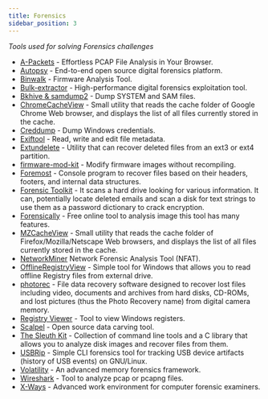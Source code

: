 ```yaml
---
title: Forensics
sidebar_position: 3
---
```


*Tools used for solving Forensics challenges*

 - [A-Packets](https://apackets.com/) - Effortless PCAP File Analysis in Your Browser.
 - [Autopsy](https://www.autopsy.com/) - End-to-end open source digital forensics platform.
 - [Binwalk](https://github.com/devttys0/binwalk) - Firmware Analysis Tool.
 - [Bulk-extractor](https://github.com/simsong/bulk_extractor) - High-performance digital forensics exploitation tool.
 - [Bkhive & samdump2](https://www.kali.org/tools/samdump2/) - Dump SYSTEM and SAM files.
 - [ChromeCacheView](https://www.nirsoft.net/utils/chrome_cache_view.html) - Small utility that reads the cache folder of Google Chrome Web browser, and displays the list of all files currently stored in the cache.
 - [Creddump](https://github.com/moyix/creddump) - Dump Windows credentials.
 - [Exiftool](https://exiftool.org/) - Read, write and edit file metadata.
 - [Extundelete](http://extundelete.sourceforge.net/) - Utility that can recover deleted files from an ext3 or ext4 partition.
 - [firmware-mod-kit](https://code.google.com/archive/p/firmware-mod-kit/) - Modify firmware images without recompiling.
 - [Foremost](http://foremost.sourceforge.net/) - Console program to recover files based on their headers, footers, and internal data structures.
 - [Forensic Toolkit](https://www.exterro.com/forensic-toolkit) - It scans a hard drive looking for various information. It can, potentially locate deleted emails and scan a disk for text strings to use them as a password dictionary to crack encryption.
 - [Forensically](https://29a.ch/photo-forensics/#forensic-magnifier) - Free online tool to analysis image this tool has many features.
 - [MZCacheView](https://www.nirsoft.net/utils/mozilla_cache_viewer.html) - Small utility that reads the cache folder of Firefox/Mozilla/Netscape Web browsers, and displays the list of all files currently stored in the cache.
 - [NetworkMiner](https://www.netresec.com/index.ashx?page=NetworkMiner)  Network Forensic Analysis Tool (NFAT).
 - [OfflineRegistryView](https://www.nirsoft.net/utils/offline_registry_view.html) - Simple tool for Windows that allows you to read offline Registry files from external drive.
 - [photorec](https://www.cgsecurity.org/wiki/PhotoRec) - File data recovery software designed to recover lost files including video, documents and archives from hard disks, CD-ROMs, and lost pictures (thus the Photo Recovery name) from digital camera memory.
 - [Registry Viewer](https://accessdata.com/product-download/registry-viewer-2-0-0) - Tool to view Windows registers.
 - [Scalpel](https://github.com/sleuthkit/scalpel) - Open source data carving tool.
 - [The Sleuth Kit](https://www.sleuthkit.org/) - Collection of command line tools and a C library that allows you to analyze disk images and recover files from them.
 - [USBRip](https://github.com/snovvcrash/usbrip) - Simple CLI forensics tool for tracking USB device artifacts (history of USB events) on GNU/Linux.
 - [Volatility](https://github.com/volatilityfoundation/volatility) - An advanced memory forensics framework.
 - [Wireshark](https://www.wireshark.org/) - Tool to analyze pcap or pcapng files.
 - [X-Ways](https://www.x-ways.net/forensics/index-m.html) - Advanced work environment for computer forensic examiners.